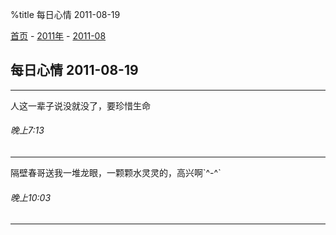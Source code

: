 %title 每日心情 2011-08-19

[[../../../index|首页]] - [[../index|2011年]] - [[index|2011-08]]
==每日心情 2011-08-19==
----
人这一辈子说没就没了，要珍惜生命
======晚上7:13======
----
隔壁春哥送我一堆龙眼，一颗颗水灵灵的，高兴啊`^-^`
======晚上10:03======
----
